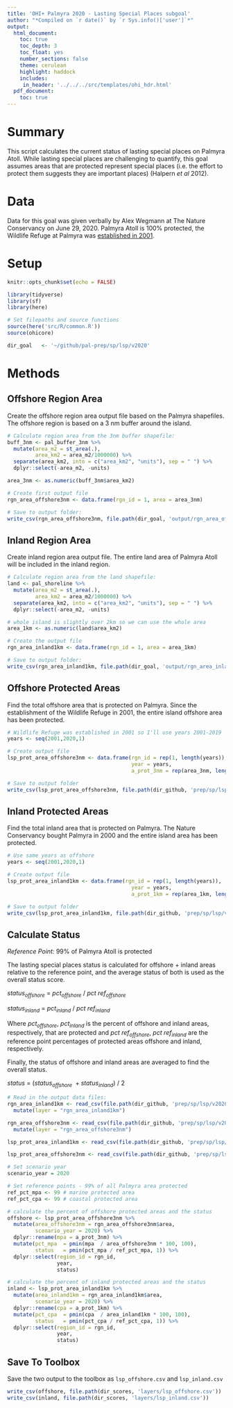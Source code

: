 ```yaml
---
title: 'OHI+ Palmyra 2020 - Lasting Special Places subgoal'
author: "*Compiled on `r date()` by `r Sys.info()['user']`*"
output: 
  html_document:
    toc: true
    toc_depth: 3 
    toc_float: yes
    number_sections: false
    theme: cerulean
    highlight: haddock
    includes: 
     in_header: '../../../src/templates/ohi_hdr.html' 
  pdf_document:
    toc: true
---
```


# Summary

This script calculates the current status of lasting special places on Palmyra Atoll. While lasting special places are challenging to quantify, this goal assumes areas that are protected represent special places (i.e. the effort to protect them suggests they are important places) (Halpern *et al* 2012).    

# Data 

Data for this goal was given verbally by Alex Wegmann at The Nature Conservancy on June 29, 2020. Palmyra Atoll is 100% protected, the Wildlife Refuge at Palmyra was [established in 2001](https://www.fisheries.noaa.gov/pacific-islands/habitat-conservation/pacific-remote-islands-marine-national-monument). 

# Setup

```r

knitr::opts_chunk$set(echo = FALSE)

library(tidyverse)
library(sf)
library(here)

# Set filepaths and source functions
source(here('src/R/common.R'))
source(ohicore)

dir_goal   <- '~/github/pal-prep/sp/lsp/v2020'
```

# Methods

## Offshore Region Area  

Create the offshore region area output file based on the Palmyra shapefiles. The offshore region is based on a 3 nm buffer around the island.  

```r

# Calculate region area from the 3nm buffer shapefile:
buff_3nm <- pal_buffer_3nm %>% 
  mutate(area_m2 = st_area(.),
         area_km2 = area_m2/1000000) %>%
  separate(area_km2, into = c("area_km2", "units"), sep = " ") %>%
  dplyr::select(-area_m2, -units)

area_3nm <- as.numeric(buff_3nm$area_km2)

# Create first output file
rgn_area_offshore3nm <- data.frame(rgn_id = 1, area = area_3nm)

# Save to output folder:
write_csv(rgn_area_offshore3nm, file.path(dir_goal, 'output/rgn_area_offshore3nm'))
```

## Inland Region Area

Create inland region area output file. The entire land area of Palmyra Atoll will be included in the inland region.  

```r

# Calculate region area from the land shapefile:
land <- pal_shoreline %>% 
  mutate(area_m2 = st_area(.),
         area_km2 = area_m2/1000000) %>%
  separate(area_km2, into = c("area_km2", "units"), sep = " ") %>%
  dplyr::select(-area_m2, -units)

# whole island is slightly over 2km so we can use the whole area 
area_1km <- as.numeric(land$area_km2)

# Create the output file
rgn_area_inland1km <- data.frame(rgn_id = 1, area = area_1km)

# Save to output folder:
write_csv(rgn_area_inland1km, file.path(dir_goal, 'output/rgn_area_inland1km'))
```

## Offshore Protected Areas 

Find the total offshore area that is protected on Palmyra. Since the establishment of the Wildlife Refuge in 2001, the entire island offshore area has been protected.   

```r
# Wildlife Refuge was established in 2001 so I'll use years 2001-2019
years <- seq(2001,2020,1)

# Create output file
lsp_prot_area_offshore3nm <- data.frame(rgn_id = rep(1, length(years)),
                                        year = years,
                                        a_prot_3nm = rep(area_3nm, length(years)))

# Save to output folder
write_csv(lsp_prot_area_offshore3nm, file.path(dir_github, 'prep/sp/lsp/v2020/output/lsp_prot_area_offshore3nm'))
```

## Inland Protected Areas 

Find the total inland area that is protected on Palmyra. The Nature Conservancy bought Palmyra in 2000 and the entire island area has been protected.  

```r
# Use same years as offshore
years <- seq(2001,2020,1)

# Create output file
lsp_prot_area_inland1km <- data.frame(rgn_id = rep(1, length(years)),
                                        year = years,
                                        a_prot_1km = rep(area_1km, length(years)))

# Save to output folder
write_csv(lsp_prot_area_inland1km, file.path(dir_github, 'prep/sp/lsp/v2020/output/lsp_prot_area_inland1km'))
```

## Calculate Status 

*Reference Point:* 99% of Palmyra Atoll is protected   

The lasting special places status is calculated for offshore + inland areas relative to the reference point, and the average status of both is used as the overall status score.  

$status_{offshore}~=~pct_{offshore}~/~pct~ref_{offshore}$   

$status_{inland}~=~pct_{inland}~/~pct~ref_{inland}$    

Where $pct_{offshore}$, $pct_{inland}$ is the percent of offshore and inland areas, respectively, that are protected and $pct~ref_{offshore}$, $pct~ref_{inland}$ are the reference point percentages of protected areas offshore and inland, respectively.  

Finally, the status of offshore and inland areas are averaged to find the overall status.  

$status~=~(status_{offshore}~+status_{inland})~/~2$

```r
# Read in the output data files:  
rgn_area_inland1km <- read_csv(file.path(dir_github, 'prep/sp/lsp/v2020/output/rgn_area_inland1km')) %>% 
  mutate(layer = "rgn_area_inland1km")

rgn_area_offshore3nm <- read_csv(file.path(dir_github, 'prep/sp/lsp/v2020/output/rgn_area_offshore3nm')) %>% 
  mutate(layer = "rgn_area_offshore3nm")

lsp_prot_area_inland1km <- read_csv(file.path(dir_github, 'prep/sp/lsp/v2020/output/lsp_prot_area_inland1km'))

lsp_prot_area_offshore3nm <- read_csv(file.path(dir_github, 'prep/sp/lsp/v2020/output/lsp_prot_area_offshore3nm'))

# Set scenario year 
scenario_year = 2020

# Set reference points - 99% of all Palmyra area protected 
ref_pct_mpa <- 99 # marine protected area
ref_pct_cpa <- 99 # coastal protected area

# calculate the percent of offshore protected areas and the status
offshore <- lsp_prot_area_offshore3nm %>% 
  mutate(area_offshore3nm = rgn_area_offshore3nm$area,
         scenario_year = 2020) %>% 
  dplyr::rename(mpa = a_prot_3nm) %>% 
  mutate(pct_mpa  = pmin(mpa  / area_offshore3nm * 100, 100),
         status   = pmin(pct_mpa / ref_pct_mpa, 1)) %>% 
  dplyr::select(region_id = rgn_id,
                year,
                status)

# calculate the percent of inland protected areas and the status
inland <- lsp_prot_area_inland1km %>% 
  mutate(area_inland1km = rgn_area_inland1km$area,
         scenario_year = 2020) %>% 
  dplyr::rename(cpa = a_prot_1km) %>% 
  mutate(pct_cpa  = pmin(cpa  / area_inland1km * 100, 100),
         status   = pmin(pct_cpa / ref_pct_cpa, 1)) %>% 
  dplyr::select(region_id = rgn_id,
                year,
                status)
```

## Save To Toolbox 

Save the two output to the toolbox as `lsp_offshore.csv` and `lsp_inland.csv`      

```r
write_csv(offshore, file.path(dir_scores, 'layers/lsp_offshore.csv'))
write_csv(inland, file.path(dir_scores, 'layers/lsp_inland.csv'))
```

